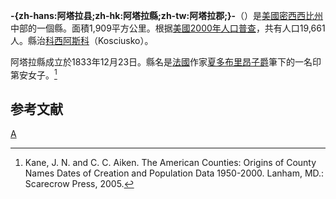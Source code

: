 {{noteTA
|T=zh-hans:阿塔拉县 (密西西比州);zh-hk:阿塔拉縣 (密西西比州);zh-tw:阿塔拉郡 (密西西比州);
}}
{{Infobox U.S. County|
 county  = -{zh-hans:阿塔拉县;zh-hk:阿塔拉縣;zh-tw:阿塔拉郡;}- |
 state = 密西西比州 |
 en county  = Attala County |
 en state = Mississippi |
 seal =  |
 map = Map of Mississippi highlighting Attala County.svg |
 map size = 150 |
 founded = 1833年12月23日 |
 seat = [[科西阿斯科_(密西西比州)|科西阿斯科]]| 
 area = 1,909 [[km²|km²]] (737 [[square_mile|mi²]]) |
 area land = 1,904 km² (735 mi²) |
 area water = 5 km² (2 mi²) |
 area percentage = 0.27% |
 census yr = 2000|
 pop = 19,661 |
 density = 10 |
 web =  |
|}}
'''-{zh-hans:阿塔拉县;zh-hk:阿塔拉縣;zh-tw:阿塔拉郡;}-'''（{{lang-en|Attala County}}）是[[美國|美國]][[密西西比州|密西西比州]]中部的一個縣。面積1,909平方公里。根据[[美國2000年人口普查|美國2000年人口普查]]，共有人口19,661人。縣治[[科西阿斯科_(密西西比州)|科西阿斯科]]（Kosciusko）。

阿塔拉縣成立於1833年12月23日。縣名是[[法國|法國]]作家[[夏多布里昂子爵|夏多布里昂子爵]]筆下的一名印第安女子。<ref>Kane, J. N. and C. C. Aiken. The American Counties: Origins of County Names Dates of Creation and Population Data 1950-2000. Lanham, MD.: Scarecrow Press, 2005.</ref>

==参考文献==
<div class="references-small">
<references />
</div>
[[Category:密西西比州行政区划|A]]